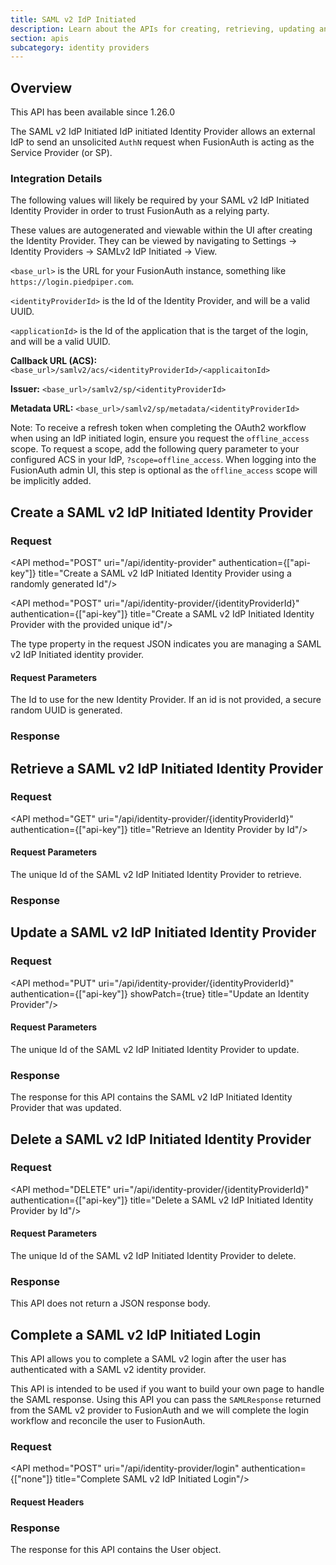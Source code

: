 ```yaml
---
title: SAML v2 IdP Initiated
description: Learn about the APIs for creating, retrieving, updating and deleting SAML v2 IdP Initiated identity providers.
section: apis
subcategory: identity providers
---
```



<PremiumPlanBlurb idp_since="12600" idp_display_name="SAML v2 IdP Initiated" />

## Overview

<Aside type="version">
This API has been available since 1.26.0
</Aside>

The SAML v2 IdP Initiated IdP initiated Identity Provider allows an external IdP to send an unsolicited `AuthN` request when FusionAuth is acting as the Service Provider (or SP).

### Integration Details

The following values will likely be required by your SAML v2 IdP Initiated Identity Provider in order to trust FusionAuth as a relying party.

These values are autogenerated and viewable within the UI after creating the Identity Provider. They can be viewed by navigating to <Breadcrumb>Settings -> Identity Providers -> SAMLv2 IdP Initiated -> View</Breadcrumb>.

`<base_url>` is the URL for your FusionAuth instance, something like `https://login.piedpiper.com`.

`<identityProviderId>` is the Id of the Identity Provider, and will be a valid UUID.

`<applicationId>` is the Id of the application that is the target of the login, and will be a valid UUID.

**Callback URL (ACS):**
`<base_url>/samlv2/acs/<identityProviderId>/<applicaitonId>`

**Issuer:**
`<base_url>/samlv2/sp/<identityProviderId>`

**Metadata URL:**
`<base_url>/samlv2/sp/metadata/<identityProviderId>`

Note: To receive a refresh token when completing the OAuth2 workflow when using an IdP initiated login, ensure you request the `offline_access` scope. To request a scope, add the following query parameter to your configured ACS in your IdP, `?scope=offline_access`. When logging into the FusionAuth admin UI, this step is optional as the `offline_access` scope will be implicitly added.

## Create a SAML v2 IdP Initiated Identity Provider

### Request

<API method="POST" uri="/api/identity-provider" authentication={["api-key"]} title="Create a SAML v2 IdP Initiated Identity Provider using a randomly generated Id"/>

<API method="POST" uri="/api/identity-provider/{identityProviderId}" authentication={["api-key"]} title="Create a SAML v2 IdP Initiated Identity Provider with the provided unique id"/>

The <InlineField>type</InlineField> property in the request JSON indicates you are managing a SAML v2 IdP Initiated identity provider.

#### Request Parameters

<APIBlock>
  <APIField name="identityProviderId" type="UUID" optional defaults="secure random UUID">
    The Id to use for the new Identity Provider. If an id is not provided, a secure random UUID is generated.
  </APIField>
</APIBlock>

<Samlv2RequestBody idp_display_name={idp_display_name}
                   idp_since={idp_since}
                   idp_linking_strategy={idp_linking_strategy}
                   samlv2_idp_initiated={samlv2_idp_initiated} />

### Response

<StandardPostResponseCodes never_search_error />

<Samlv2ResponseBody idp_display_name={idp_display_name}
                    idp_since={idp_since}
                    idp_linking_strategy={idp_linking_strategy}
                    samlv2_idp_initiated={samlv2_idp_initiated} />

## Retrieve a SAML v2 IdP Initiated Identity Provider

### Request
<API method="GET" uri="/api/identity-provider/{identityProviderId}" authentication={["api-key"]} title="Retrieve an Identity Provider by Id"/>

#### Request Parameters

<APIBlock>
  <APIField name="identityProviderId" type="UUID" required>
    The unique Id of the SAML v2 IdP Initiated Identity Provider to retrieve.
  </APIField>
</APIBlock>

### Response

<StandardGetResponseCodes never_search_error />

<Samlv2ResponseBody idp_display_name={idp_display_name}
                    idp_since={idp_since}
                    idp_linking_strategy={idp_linking_strategy}
                    samlv2_idp_initiated={samlv2_idp_initiated}/>

## Update a SAML v2 IdP Initiated Identity Provider

<GenericUpdateExplanationFragment capitalized_object_name="SAML v2 IdP Initiated Identity Provider" />

### Request

<API method="PUT" uri="/api/identity-provider/{identityProviderId}" authentication={["api-key"]} showPatch={true} title="Update an Identity Provider"/>

#### Request Parameters

<APIBlock>
  <APIField name="identityProviderId" type="UUID" required>
    The unique Id of the SAML v2 IdP Initiated Identity Provider to update.
  </APIField>
</APIBlock>

<Samlv2RequestBody idp_display_name={idp_display_name}
                   idp_since={idp_since}
                   idp_linking_strategy={idp_linking_strategy}
                   samlv2_idp_initiated={samlv2_idp_initiated}/>

### Response

The response for this API contains the SAML v2 IdP Initiated Identity Provider that was updated.

<StandardPutResponseCodes never_search_error />

<Samlv2ResponseBody idp_display_name={idp_display_name}
                    idp_since={idp_since}
                    idp_linking_strategy={idp_linking_strategy}
                    samlv2_idp_initiated={samlv2_idp_initiated}/>

## Delete a SAML v2 IdP Initiated Identity Provider

### Request

<API method="DELETE" uri="/api/identity-provider/{identityProviderId}" authentication={["api-key"]} title="Delete a SAML v2 IdP Initiated Identity Provider by Id"/>

#### Request Parameters

<APIBlock>
  <APIField name="identityProviderId" type="UUID" required>
    The unique Id of the SAML v2 IdP Initiated Identity Provider to delete.
  </APIField>
</APIBlock>

### Response

This API does not return a JSON response body.

<StandardDeleteResponseCodes never_search_error />

## Complete a SAML v2 IdP Initiated Login

This API allows you to complete a SAML v2 login after the user has authenticated with a SAML v2 identity provider.

This API is intended to be used if you want to build your own page to handle the SAML response. Using this API you can pass the `SAMLResponse` returned from the SAML v2 provider to FusionAuth and we will complete the login workflow and reconcile the user to FusionAuth.

<SamlCompleteUserRegistration />

### Request

<API method="POST" uri="/api/identity-provider/login" authentication={["none"]} title="Complete SAML v2 IdP Initiated Login"/>

#### Request Headers

<APIBlock>
  <XForwardedForHeader />
  <XFusionauthTenantIdHeaderScopedOperationRowOnly />
</APIBlock>

<IdentityProviderLoginRequestBody idp_display_name={idp_display_name}
                                  idp_since={idp_since}
                                  idp_linking_strategy={idp_linking_strategy}/>

### Response

The response for this API contains the User object.

<IdentityProviderLoginResponseBody idp_display_name={idp_display_name}
                                   idp_since={idp_since}
                                   idp_linking_strategy={idp_linking_strategy}/>
